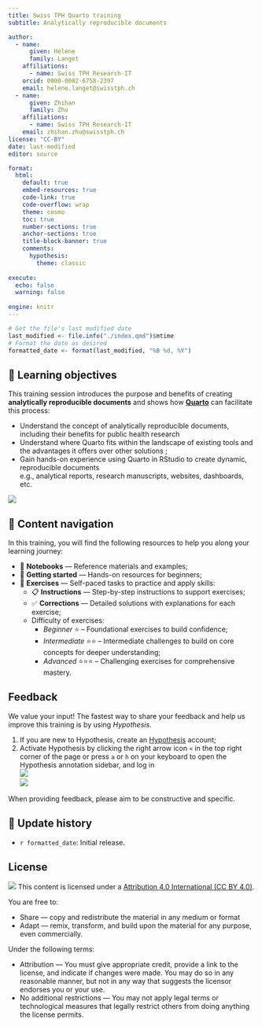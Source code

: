```yaml
---
title: Swiss TPH Quarto training
subtitle: Analytically reproducible documents

author:
  - name:
      given: Hélène
      family: Langet
    affiliations:
      - name: Swiss TPH Research-IT
    orcid: 0000-0002-6758-2397
    email: helene.langet@swisstph.ch
  - name:
      given: Zhihan
      family: Zhu
    affiliations:
      - name: Swiss TPH Research-IT
    email: zhihan.zhu@swisstph.ch
license: "CC-BY"
date: last-modified
editor: source

format:
  html:
    default: true
    embed-resources: true
    code-link: true
    code-overflow: wrap
    theme: cosmo
    toc: true
    number-sections: true
    anchor-sections: true
    title-block-banner: true
    comments:
      hypothesis: 
        theme: classic
    
execute:
  echo: false
  warning: false
  
engine: knitr
---
```


```r
# Get the file's last modified date
last_modified <- file.info("./index.qmd")$mtime
# Format the date as desired
formatted_date <- format(last_modified, "%B %d, %Y")
```

## 🎯 Learning objectives

This training session introduces the purpose and benefits of creating **analytically reproducible documents** and shows how [**Quarto**](https://quarto.org/) can facilitate this process:

-   Understand the concept of analytically reproducible documents, including their benefits for public health research
-   Understand where Quarto fits within the landscape of existing tools and the advantages it offers over other solutions ;
-   Gain hands-on experience using Quarto in RStudio to create dynamic, reproducible documents<br/> e.g., analytical reports, research manuscripts, websites, dashboards, etc.

![](images/clipboard-3954680417.png)

## 🧭 Content navigation

In this training, you will find the following resources to help you along your learning journey:

-   📘 **Notebooks** — Reference materials and examples;
-   🌱 **Getting started** — Hands-on resources for beginners;
-   📙 **Exercises** — Self-paced tasks to practice and apply skills:
    -   📋 **Instructions** — Step-by-step instructions to support exercises;
    -   ✅ **Corrections** — Detailed solutions with explanations for each exercise;
    -   Difficulty of exercises:
        -   *Beginner* ⭐ – Foundational exercises to build confidence;
        -   *Intermediate* ⭐⭐ – Intermediate challenges to build on core concepts for deeper understanding;
        -   *Advanced* ⭐⭐⭐ – Challenging exercises for comprehensive mastery.

## Feedback

We value your input! The fastest way to share your feedback and help us improve this training is by using *Hypothesis*.

1.  If you are new to Hypothesis, create an [Hypothesis](https://hypothes.is/signup) account;
2.  Activate Hypothesis by clicking the right arrow icon `<` in the top right corner of the page or press `a` or `h` on your keyboard to open the Hypothesis annotation sidebar, and log in\
    ![](images/clipboard-2347634306.png)\
    ![](images/clipboard-4093132717.png)

When providing feedback, please aim to be constructive and specific.

## 📜 Update history

-   `r formatted_date`: Initial release.

## License

![](https://i.creativecommons.org/l/by/4.0/88x31.png) This content is licensed under a [Attribution 4.0 International (CC BY 4.0)](https://creativecommons.org/licenses/by/4.0/).

You are free to:

-   Share --- copy and redistribute the material in any medium or format
-   Adapt --- remix, transform, and build upon the material for any purpose, even commercially.

Under the following terms:

-   Attribution --- You must give appropriate credit, provide a link to the license, and indicate if changes were made. You may do so in any reasonable manner, but not in any way that suggests the licensor endorses you or your use.
-   No additional restrictions --- You may not apply legal terms or technological measures that legally restrict others from doing anything the license permits.

